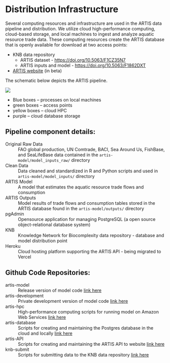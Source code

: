# Distribution Infrastructure

Several computing resources and infrastructure are used in the ARTIS data pipeline and distribution. We utilize cloud high-performance computing, cloud-based storage, and local machines to ingest and analyze aquatic resource trade data. 
These computing resources create the ARTIS database that is openly available for download at two access points: 

- KNB data repository
  - ARTIS dataset - [https://doi.org/10.5063/F1CZ35N7](https://doi.org/10.5063/F1CZ35N7)
  - ARTIS inputs and model - [https://doi.org/10.5063/F1862DXT](https://doi.org/10.5063/F1862DXT)
- [ARTIS website](https://urldefense.com/v3/__https://artis-nu.vercel.app__;!!K-Hz7m0Vt54!lRgTLW5izYHJS3GR35_ziGwnBaPIkDO-THMoxuWEoCa14fznUSM1tp1JSXmKswmQowbHEcs2JIZb1qk$) (in beta) 


The schematic below depicts the ARTIS pipeline. 

![](../images/artis_lucidchart_inf.png)

- Blue boxes -- processes on local machines
- green boxes -- access points
- yellow boxes -- cloud HPC
- purple -- cloud database storage

## Pipeline component details:

Original Raw Data
: FAO global production, UN Comtrade, BACI, Sea Around Us, FishBase, and SeaLifeBase data contained in the `artis-model/model_inputs_raw/` directory

Clean Data
: Data cleaned and standardized in R and Python scripts and used in `artis-model/model_inputs/` directory

ARTIS Model
: A model that estimates the aquatic resource trade flows and consumption

ARTIS Outputs
: Model results of trade flows and consumption tables stored in the ARTIS database found in the `artis-model/outputs/` directory

pgAdmin
: Opensource application for managing PostgreSQL (a open source object-relational database system)

KNB
: Knowledge Network for Biocomplexity data repository - database and model distribution point

Heroku
: Cloud hosting platform supporting the ARTIS API - being migrated to Vercel

## Github Code Repositories:

artis-model
: Release version of model code [link here](https://github.com/Seafood-Globalization-Lab/artis-model)

artis-development
: Private development version of model code [link here](https://github.com/jagephart/ARTIS)

artis-hpc
: High-performance computing scripts for running model on Amazon Web Services [link here](https://github.com/Seafood-Globalization-Lab/artis-hpc)

artis-database
: Scripts for creating and maintaining the Postgres database in the cloud and locally [link here](https://github.com/Seafood-Globalization-Lab/artis-hpc)

artis-API
: Scripts for creating and maintaining the ARTIS API to website [link here](https://github.com/Seafood-Globalization-Lab/artis-hpc)

knb-submit
: Scripts for submitting data to the KNB data repository [link here](https://github.com/Seafood-Globalization-Lab/artis-hpc)
